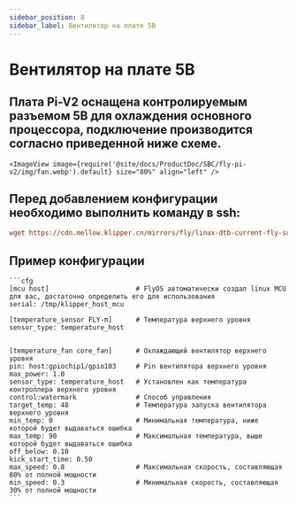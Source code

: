```yaml
---
sidebar_position: 8
sidebar_label: Вентилятор на плате 5В
---
```





# Вентилятор на плате 5В

## Плата Pi-V2 оснащена контролируемым разъемом 5В для охлаждения основного процессора, подключение производится согласно приведенной ниже схеме.
    <ImageView image={require('@site/docs/ProductDoc/SBC/fly-pi-v2/img/fan.webp').default} size="80%" align="left" />

## Перед добавлением конфигурации необходимо выполнить команду в ssh:
```cfg
wget https://cdn.mellow.klipper.cn/mirrors/fly/linux-dtb-current-fly-sunxi64_3.3.5_arm64.deb && sudo dpkg -i linux-dtb-current-fly-sunxi64_3.3.5_arm64.deb
```

## Пример конфигурации

    ```cfg
    [mcu host]                      # FlyOS автоматически создал linux MCU для вас, достаточно определить его для использования            
    serial: /tmp/klipper_host_mcu 

    [temperature_sensor FLY-π]      # Температура верхнего уровня
    sensor_type: temperature_host


    [temperature_fan core_fan]      # Охлаждающий вентилятор верхнего уровня
    pin: host:gpiochip1/gpio103     # Pin вентилятора верхнего уровня
    max_power: 1.0
    sensor_type: temperature_host   # Установлен как температура контроллера верхнего уровня
    control:watermark               # Способ управления
    target_temp: 48                 # Температура запуска вентилятора верхнего уровня
    min_temp: 0                     # Минимальная температура, ниже которой будет выдаваться ошибка
    max_temp: 90                    # Максимальная температура, выше которой будет выдаваться ошибка
    off_below: 0.10
    kick_start_time: 0.50
    max_speed: 0.8                  # Максимальная скорость, составляющая 80% от полной мощности
    min_speed: 0.3                  # Минимальная скорость, составляющая 30% от полной мощности
    ```
